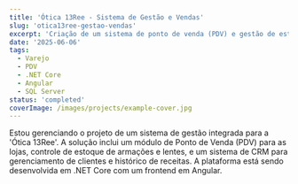 ```yaml
---
title: 'Ótica 13Ree - Sistema de Gestão e Vendas'
slug: 'otica13ree-gestao-vendas'
excerpt: 'Criação de um sistema de ponto de venda (PDV) e gestão de estoque customizado para a rede de óticas 13Ree.'
date: '2025-06-06'
tags:
  - Varejo
  - PDV
  - .NET Core
  - Angular
  - SQL Server
status: 'completed'
coverImage: /images/projects/example-cover.jpg
---
```


Estou gerenciando o projeto de um sistema de gestão integrada para a 'Ótica 13Ree'. A solução inclui um módulo de Ponto de Venda (PDV) para as lojas, controle de estoque de armações e lentes, e um sistema de CRM para gerenciamento de clientes e histórico de receitas. A plataforma está sendo desenvolvida em .NET Core com um frontend em Angular.
